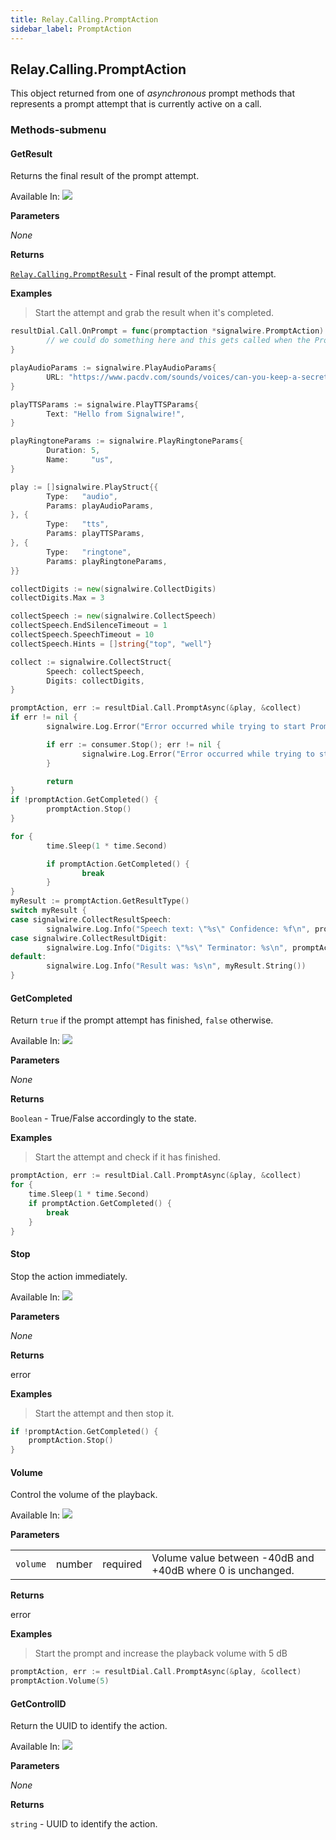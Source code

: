 ```yaml
---
title: Relay.Calling.PromptAction
sidebar_label: PromptAction
---
```


[relay-calling-promptresult]: /sdks/reference/realtime-sdk/v2/sdks/golang/calling/results/prompt-result

## Relay.Calling.PromptAction

This object returned from one of _asynchronous_ prompt methods that represents a prompt attempt that is currently active on a call.

### Methods-submenu

<div class="method-definitions"></div>

#### GetResult

Returns the final result of the prompt attempt.

Available In: <img class="method-available-tag" src="https://img.shields.io/badge/-v1.0+-brightgreen.svg" />

**Parameters**

_None_

**Returns**

[`Relay.Calling.PromptResult`][relay-calling-promptresult] - Final result of the prompt attempt.

**Examples**

> Start the attempt and grab the result when it's completed.

```go
resultDial.Call.OnPrompt = func(promptaction *signalwire.PromptAction) {
        // we could do something here and this gets called when the Prompt Action finishes.
}

playAudioParams := signalwire.PlayAudioParams{
        URL: "https://www.pacdv.com/sounds/voices/can-you-keep-a-secret.wav",
}

playTTSParams := signalwire.PlayTTSParams{
        Text: "Hello from Signalwire!",
}

playRingtoneParams := signalwire.PlayRingtoneParams{
        Duration: 5,
        Name:     "us",
}

play := []signalwire.PlayStruct{{
        Type:   "audio",
        Params: playAudioParams,
}, {
        Type:   "tts",
        Params: playTTSParams,
}, {
        Type:   "ringtone",
        Params: playRingtoneParams,
}}

collectDigits := new(signalwire.CollectDigits)
collectDigits.Max = 3

collectSpeech := new(signalwire.CollectSpeech)
collectSpeech.EndSilenceTimeout = 1
collectSpeech.SpeechTimeout = 10
collectSpeech.Hints = []string{"top", "well"}

collect := signalwire.CollectStruct{
        Speech: collectSpeech,
        Digits: collectDigits,
}

promptAction, err := resultDial.Call.PromptAsync(&play, &collect)
if err != nil {
        signalwire.Log.Error("Error occurred while trying to start Prompt Action\n")

        if err := consumer.Stop(); err != nil {
                signalwire.Log.Error("Error occurred while trying to stop Consumer. Err: %v\n", err)
        }

        return
}
if !promptAction.GetCompleted() {
        promptAction.Stop()
}

for {
        time.Sleep(1 * time.Second)

        if promptAction.GetCompleted() {
                break
        }
}
myResult := promptAction.GetResultType()
switch myResult {
case signalwire.CollectResultSpeech:
        signalwire.Log.Info("Speech text: \"%s\" Confidence: %f\n", promptAction.GetCollectResult(), promptAction.GetConfidence())
case signalwire.CollectResultDigit:
        signalwire.Log.Info("Digits: \"%s\" Terminator: %s\n", promptAction.GetCollectResult(), promptAction.GetTerminator())
default:
        signalwire.Log.Info("Result was: %s\n", myResult.String())
}
```

#### GetCompleted

Return `true` if the prompt attempt has finished, `false` otherwise.

Available In: <img class="method-available-tag" src="https://img.shields.io/badge/-v1.0+-brightgreen.svg" />

**Parameters**

_None_

**Returns**

`Boolean` - True/False accordingly to the state.

**Examples**

> Start the attempt and check if it has finished.

```go
promptAction, err := resultDial.Call.PromptAsync(&play, &collect)
for {
	time.Sleep(1 * time.Second)
	if promptAction.GetCompleted() {
		break
	}
}
```

#### Stop

Stop the action immediately.

Available In: <img class="method-available-tag" src="https://img.shields.io/badge/-v1.0+-brightgreen.svg" />

**Parameters**

_None_

**Returns**

error

**Examples**

> Start the attempt and then stop it.

```go
if !promptAction.GetCompleted() {
	promptAction.Stop()
}
```

#### Volume

Control the volume of the playback.

Available In: <img class="method-available-tag" src="https://img.shields.io/badge/-v1.0+-brightgreen.svg" />

**Parameters**

|   |   |   |   |
| - | - | - | - |
| `volume` | <span class="method-prop-type">number</span> | <span class="required-arg">required</span> | Volume value between -40dB and +40dB where 0 is unchanged. |

**Returns**

error

**Examples**

> Start the prompt and increase the playback volume with 5 dB

```go
promptAction, err := resultDial.Call.PromptAsync(&play, &collect)
promptAction.Volume(5)
```

#### GetControlID

Return the UUID to identify the action.

Available In: <img class="method-available-tag" src="https://img.shields.io/badge/-v1.0+-brightgreen.svg" />

**Parameters**

_None_

**Returns**

`string` - UUID to identify the action.



